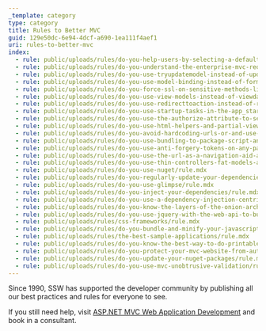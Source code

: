 ```yaml
---
_template: category
type: category
title: Rules to Better MVC
guid: 129e50dc-6e94-4dcf-a690-1ea111f4aef1
uri: rules-to-better-mvc
index:
  - rule: public/uploads/rules/do-you-help-users-by-selecting-a-default-field/rule.mdx
  - rule: public/uploads/rules/do-you-understand-the-enterprise-mvc-request-process/rule.mdx
  - rule: public/uploads/rules/do-you-use-tryupdatemodel-instead-of-updatemodel/rule.mdx
  - rule: public/uploads/rules/do-you-use-model-binding-instead-of-formcollection/rule.mdx
  - rule: public/uploads/rules/do-you-force-ssl-on-sensitive-methods-like-login-or-register/rule.mdx
  - rule: public/uploads/rules/do-you-use-view-models-instead-of-viewdata/rule.mdx
  - rule: public/uploads/rules/do-you-use-redirecttoaction-instead-of-returning-a-view-thats-not-named-the-same-as-the-action/rule.mdx
  - rule: public/uploads/rules/do-you-use-startup-tasks-in-the-app_start-folder-instead-of-putting-code-in-global-asax/rule.mdx
  - rule: public/uploads/rules/do-you-use-the-authorize-attribute-to-secure-actions-or-controllers/rule.mdx
  - rule: public/uploads/rules/do-you-use-html-helpers-and-partial-views-to-simplify-views/rule.mdx
  - rule: public/uploads/rules/do-you-avoid-hardcoding-urls-or-and-use-url-action-or-html-actionlink-instead/rule.mdx
  - rule: public/uploads/rules/do-you-use-bundling-to-package-script-and-css-files/rule.mdx
  - rule: public/uploads/rules/do-you-use-anti-forgery-tokens-on-any-page-that-takes-a-post/rule.mdx
  - rule: public/uploads/rules/do-you-use-the-url-as-a-navigation-aid-aka-redirect-to-the-correct-url-if-it-is-incorrect/rule.mdx
  - rule: public/uploads/rules/do-you-use-thin-controllers-fat-models-and-dumb-views/rule.mdx
  - rule: public/uploads/rules/do-you-use-nuget/rule.mdx
  - rule: public/uploads/rules/do-you-regularly-update-your-dependencies-in-nuget/rule.mdx
  - rule: public/uploads/rules/do-you-use-glimpse/rule.mdx
  - rule: public/uploads/rules/do-you-inject-your-dependencies/rule.mdx
  - rule: public/uploads/rules/do-you-use-a-dependency-injection-centric-architecture/rule.mdx
  - rule: public/uploads/rules/do-you-know-the-layers-of-the-onion-architecture/rule.mdx
  - rule: public/uploads/rules/do-you-use-jquery-with-the-web-api-to-build-responsive-ui/rule.mdx
  - rule: public/uploads/rules/css-frameworks/rule.mdx
  - rule: public/uploads/rules/do-you-bundle-and-minify-your-javascript/rule.mdx
  - rule: public/uploads/rules/the-best-sample-applications/rule.mdx
  - rule: public/uploads/rules/do-you-know-the-best-way-to-do-printable-reports/rule.mdx
  - rule: public/uploads/rules/do-you-protect-your-mvc-website-from-automated-attack/rule.mdx
  - rule: public/uploads/rules/do-you-update-your-nuget-packages/rule.mdx
  - rule: public/uploads/rules/do-you-use-mvc-unobtrusive-validation/rule.mdx
---
```


Since 1990, SSW has supported the developer community by publishing all our best practices and rules for everyone to see.

If you still need help, visit [ASP.NET MVC Web Application Development](https://www.ssw.com.au/consulting/web-applications) and book in a consultant.
